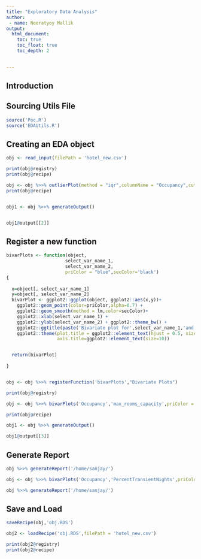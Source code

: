 ```yaml
---
title: "Exploratory Data Analysis"
author: 
 - name: Neeratyoy Mallik
output: 
  html_document:
    toc: true
    toc_float: true
    toc_depth: 2
    

---
```



## Introduction




## Sourcing Utils File

```r
source('Poc.R')
source('EDAUtils.R')
```


## Creating an EDA object

```r

obj <- read_input(filePath = 'hotel_new.csv') 

print(obj@registry)
print(obj@recipe)

obj <- obj %>>% outlierPlot(method = "iqr",columnName = "Occupancy",cutoffValue = 0.01,priColor = "blue",optionalPlots = 0) %>>% univarCatDistPlots(uniCol = "building_type",priColor = "blue",optionalPlots = 0) 
print(obj@recipe)


obj1 <- obj %>>% generateOutput()


obj1@output[[2]]

```


## Register a new function

```r

bivarPlots <- function(object,
                      select_var_name_1,
                      select_var_name_2,
                      priColor = "blue",secColor='black')
{
  
  x=object[, select_var_name_1]
  y=object[, select_var_name_2]
  bivarPlot <- ggplot2::ggplot(object, ggplot2::aes(x,y))+
    ggplot2::geom_point(color=priColor,alpha=0.7) +
    ggplot2::geom_smooth(method = lm,color=secColor)+
    ggplot2::xlab(select_var_name_1) +
    ggplot2::ylab(select_var_name_2) + ggplot2::theme_bw() +
    ggplot2::ggtitle(paste('Bivariate plot for',select_var_name_1,'and',select_var_name_2,sep=' '))+
    ggplot2::theme(plot.title = ggplot2::element_text(hjust = 0.5, size = 10),axis.text = ggplot2::element_text(size=10),
                   axis.title=ggplot2::element_text(size=10))


  return(bivarPlot)
  
}


obj <- obj %>>% registerFunction('bivarPlots',"Bivariate Plots")

print(obj@registry)

obj <- obj %>>% bivarPlots('Occupancy','max_rooms_capacity',priColor = "blue","black")

print(obj@recipe)

obj1 <- obj %>>% generateOutput()

obj1@output[[3]]

```


## Generate Report

```r

obj %>>% generateReport('/home/sanjay/')

obj <- obj %>>% bivarPlots('Occupancy','PercentTransientNights',priColor = "blue","black")

obj %>>% generateReport('/home/sanjay/')

```


## Save and Load

```r
saveRecipe(obj,'obj.RDS')

obj2 <- loadRecipe('obj.RDS',filePath = 'hotel_new.csv') 

print(obj2@registry)
print(obj2@recipe)


```
